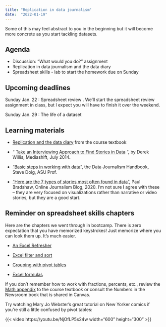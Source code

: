 ```yaml
---
title: "Replication in data journalism"
date:  "2022-01-19"
--- 
```


Some of this may feel abstract to you in the beginning but it will become more concrete as you start tackling datasets. 

## Agenda

* Discussion: "What would you do?" assignment
* Replication in data journalism and the data diary
* Spreadsheet skills - lab to start the homework due on Sunday

## Upcoming deadlines

[Sunday Jan. 22]{.sked-dates} : Spreadsheet review . We'll start the spreadsheet review assignment in class, but I expect you will have to finish it over the weekend. 

[Sunday Jan. 29]{.sked-dates} : The life of a dataset

## Learning materials

* [Replication and the data diary](https://cronkitedata.github.io/djtextbook/start-data-diary.html) from the course textbook

* “ [Take an Interviewing Approach to Find Stories in Data](http://mediashift.org/2014/07/take-an-interviewing-approach-to-find-stories-in-data/) ”, by Derek Willis, Mediashift, July 2014.

* ["Basic steps in working with data"](https://datajournalism.com/read/handbook/one/understanding-data/basic-steps-in-working-with-data), the Data Journalism Handbook, Steve Doig, ASU Prof.

* ["Here are the 7 types of stories most often found in data"](https://onlinejournalismblog.com/2020/08/11/here-are-the-7-types-of-stories-most-often-found-in-data/), Paul Bradshaw, Online Journalism Blog, 2020. I'm not sure I agree with these -- they are very focused on visualizations rather than narrative or video stories, but they are a good start. 

## Reminder on spreadsheet skills chapters

Here are the chapters we went through in bootcamp.  There is zero expectation that you have memorized keystrokes! Just memorize where you can look them up. It's much easier.

*  [An Excel Refresher](https://cronkitedata.github.io/djtextbook/xl-refresher.html)  

*  [Excel filter and sort](https://cronkitedata.github.io/djtextbook/xl-filter-sort.html) 

* [Grouping with pivot tables](https://cronkitedata.github.io/djtextbook/xl-pivot.html)

*  [Excel formulas](https://cronkitedata.github.io/djtextbook/xl-formulas.html) 

If you don't remember how to work with fractions, percents, etc., review the [Math appendix](https://cronkitedata.github.io/djtextbook/appendix-math.html) to the course textbook or consult the Numbers in the Newsroom book that is shared in Canvas. 

Try watching Mary Jo Webster's great tutorial on New Yorker comics if you're still a little confused by pivot tables: 

{{< video https://youtu.be/NjOfLP5s24w width="600" height="300" >}}




